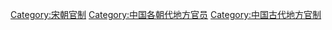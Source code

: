 [[Category:宋朝官制|Category:宋朝官制]]
[[Category:中国各朝代地方官员|Category:中国各朝代地方官员]]
[[Category:中国古代地方官制|Category:中国古代地方官制]]